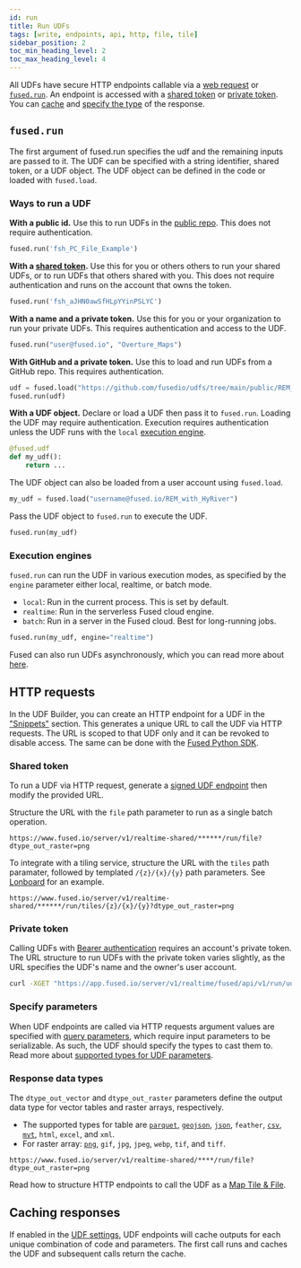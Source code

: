 ```yaml
---
id: run
title: Run UDFs
tags: [write, endpoints, api, http, file, tile]
sidebar_position: 2
toc_min_heading_level: 2
toc_max_heading_level: 4
---
```


All UDFs have secure HTTP endpoints callable via a [web request](/core-concepts/run/#http-requests) or [`fused.run`](/core-concepts/run/#fusedrun). An endpoint is accessed with a [shared token](/core-concepts/run/#shared-token) or [private token](/core-concepts/run/#private-token). You can [cache](/core-concepts/run/#caching-responses) and [specify the type](/core-concepts/run/#response-data-types) of the response.

## `fused.run`


The first argument of fused.run specifies the udf and the remaining inputs are passed to it. The UDF can be specified with a string identifier, shared token, or a UDF object. The UDF object can be defined in the code or loaded with `fused.load`.

### Ways to run a UDF

**With a public id.** Use this to run UDFs in the [public repo](https://github.com/fusedio/udfs/tree/main). This does not require authentication.

```python
fused.run('fsh_PC_File_Example')
```

**With a [shared token](/core-concepts/run/#shared-token).** Use this for you or others others to run your shared UDFs, or to run UDFs that others shared with you. This does not require authentication and runs on the account that owns the token.

```python
fused.run('fsh_aJHN0awSfHLpYYinPSLYC')
```


**With a name and a private token.** Use this for you or your organization to run your private UDFs. This requires authentication and access to the UDF.

```python
fused.run("user@fused.io", "Overture_Maps")
```

**With GitHub and a private token.** Use this to load and run UDFs from a GitHub repo. This requires authentication.


```python
udf = fused.load("https://github.com/fusedio/udfs/tree/main/public/REM_with_HyRiver/")
fused.run(udf)
```

**With a UDF object.** Declare or load a UDF then pass it to `fused.run`. Loading the UDF may require authentication. Execution requires authentication unless the UDF runs with the `local` [execution engine](/core-concepts/run/#execution-engines).

```python
@fused.udf
def my_udf():
    return ...
```

The UDF object can also be loaded from a user account using `fused.load`.

```py
my_udf = fused.load("username@fused.io/REM_with_HyRiver")
```

Pass the UDF object to `fused.run` to execute the UDF.

```python
fused.run(my_udf)
```


### Execution engines

`fused.run` can run the UDF in various execution modes, as specified by the `engine` parameter either local, realtime, or batch mode.
- `local`: Run in the current process. This is set by default.
- `realtime`: Run in the serverless Fused cloud engine.
- `batch`: Run in a server in the Fused cloud. Best for long-running jobs.

```python
fused.run(my_udf, engine="realtime")
```

Fused can also run UDFs asynchronously, which you can read more about [here](/core-concepts/advanced-execution/async/).



## HTTP requests

In the UDF Builder, you can create an HTTP endpoint for a UDF in the ["Snippets"](/workbench/udf-builder/code-editor/#share-snippets) section. This generates a unique URL to call the UDF via HTTP requests. The URL is scoped to that UDF only and it can be revoked to disable access. The same can be done with the [Fused Python SDK](/python-sdk/).




### Shared token

To run a UDF via HTTP request, generate a [signed UDF endpoint](/workbench/udf-builder/udf-editor/#share--snippets) then modify the provided URL.

Structure the URL with the `file` path parameter to run as a single batch operation.

```
https://www.fused.io/server/v1/realtime-shared/******/run/file?dtype_out_raster=png
```

To integrate with a tiling service, structure the URL with the `tiles` path paramater, followed by templated `/{z}/{x}/{y}` path parameters. See [Lonboard](/user-guide/out/lonboard/) for an example.

```
https://www.fused.io/server/v1/realtime-shared/******/run/tiles/{z}/{x}/{y}?dtype_out_raster=png
```

### Private token

Calling UDFs with [Bearer authentication](https://swagger.io/docs/specification/authentication/bearer-authentication/) requires an account's private token. The URL structure to run UDFs with the private token varies slightly, as the URL specifies the UDF's name and the owner's user account.

```bash
curl -XGET "https://app.fused.io/server/v1/realtime/fused/api/v1/run/udf/saved/user@fused.io/caltrain_live_location?dtype_out_raster=png" -H "Authorization: Bearer $ACCESS_TOKEN"
```

### Specify parameters

When UDF endpoints are called via HTTP requests argument values are specified with [query parameters](https://www.branch.io/glossary/query-parameters/), which require input parameters to be serializable. As such, the UDF should specify the types to cast them to. Read more about [supported types for UDF parameters](/python-sdk/#typing).


### **Response data** types

The `dtype_out_vector` and `dtype_out_raster` parameters define the output data type for vector tables and raster arrays, respectively.
- The supported types for table are [`parquet`](/user-guide/out/duckdb/#3-query-using-read_parquet), [`geojson`](/user-guide/out/deckgl/#vector-tile-layers), [`json`](/user-guide/out/deckgl/#h3hexagonlayer), `feather`, [`csv`](/user-guide/out/googlesheets/), [`mvt`](user-guide/out/mapbox/#2-create-a-mapbox-html-map), `html`, `excel`, and `xml`.
- For raster array: [`png`](/user-guide/out/deckgl/#raster-tile-layers), `gif`, `jpg`, `jpeg`, `webp`, `tif`, and `tiff`.

```
https://www.fused.io/server/v1/realtime-shared/****/run/file?dtype_out_raster=png
```

Read how to structure HTTP endpoints to call the UDF as a [Map Tile & File](/core-concepts/filetile/#call-http-endpoints).


## Caching responses
If enabled in the [UDF settings](/workbench/udf-builder/udf-editor/#cache), UDF endpoints will cache outputs for each unique combination of code and parameters. The first call runs and caches the UDF and subsequent calls return the cache.
